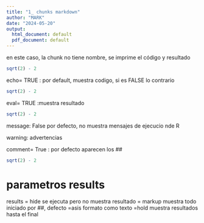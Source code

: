 ```yaml
---
title: "1_ chunks markdown"
author: "MARK"
date: "2024-05-20"
output:
  html_document: default
  pdf_document: default
---
```


en este caso, la chunk no tiene nombre, se imprime el código y resultado
```r
sqrt(2) - 2
```

echo= TRUE  : por default, muestra codigo, si es FALSE lo contrario

```r
sqrt(2) - 2
```

eval= TRUE  :muestra resultado

```r
sqrt(2) - 2
```

message: False  por defecto, no muestra mensajes de ejecucio nde R


warning: advertencias 

comment= True  : por defecto aparecen los ##

```r
sqrt(2) - 2
```


# parametros results

results = hide    se ejecuta pero no muestra resultado
= markup    muestra todo iniciado por ##, defecto
=asis       formato como texto
=hold       muestra resultados hasta el final





